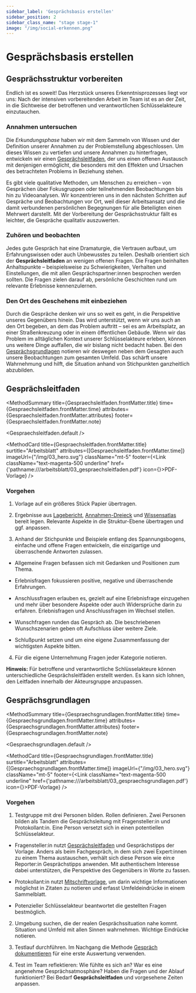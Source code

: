 ```yaml
---
sidebar_label: 'Gesprächsbasis erstellen'
sidebar_position: 2
sidebar_class_name: "stage stage-1"
image: "/img/social-erkennen.png"
---
```



# Gesprächsbasis erstellen

## Gesprächsstruktur vorbereiten

Endlich ist es soweit! Das Herzstück unseres Erkenntnisprozesses liegt vor uns: Nach der intensiven vorbereitenden Arbeit im Team ist es an der Zeit, in die Sichtweise der betroffenen und verantwortlichen Schlüsselakteure einzutauchen.

### Annahmen untersuchen

Die _Erkundungsphase_ haben wir mit dem Sammeln von Wissen und der Definition unserer Annahmen zu der Problemstellung abgeschlossen. Um dieses Wissen zu vertiefen und unsere Annahmen zu hinterfragen, entwickeln wir einen [Gesprächsleitfaden](#gesprächsleitfaden), der uns einen offenen Austausch mit denjenigen ermöglicht, die besonders mit den Effekten und Ursachen des betrachteten Problems in Beziehung stehen.

Es gibt viele qualitative Methoden, um Menschen zu erreichen – von Gesprächen über Fokusgruppen oder teilnehmenden Beobachtungen bis hin zu Videoanalysen. Wir konzentrieren uns in den nächsten Schritten auf Gespräche und Beobachtungen vor Ort, weil dieser Arbeitsansatz und die damit verbundenen persönlichen Begegnungen für alle Beteiligten einen Mehrwert darstellt. Mit der Vorbereitung der Gesprächsstruktur fällt es leichter, die Gespräche qualitativ auszuwerten.

### Zuhören und beobachten

Jedes gute Gespräch hat eine Dramaturgie, die Vertrauen aufbaut, um Erfahrungswissen oder auch Unbewusstes zu teilen. Deshalb orientiert sich der **Gesprächsleitfaden** an wenigen offenen Fragen. Die Fragen beinhalten Anhaltspunkte – beispielsweise zu Schwierigkeiten, Verhalten und Einstellungen, die mit allen Gesprächspartner:innen besprochen werden sollten. Die Fragen zielen darauf ab, persönliche Geschichten rund um relevante Erlebnisse kennenzulernen.

### Den Ort des Geschehens mit einbeziehen

Durch die Gespräche denken wir uns so weit es geht, in die Perspektive unseres Gegenübers hinein. Das wird unterstützt, wenn wir uns auch an den Ort begeben, an dem das Problem auftritt – sei es am Arbeitsplatz, an einer Straßenkreuzung oder in einem öffentlichen Gebäude. Wenn wir das Problem im alltäglichen Kontext unserer Schlüsselakteure erleben, können uns weitere Dinge auffallen, die wir bislang nicht bedacht haben. Bei den [Gesprächsgrundlagen](#gesprächsgrundlagen) notieren wir deswegen neben dem Gesagten auch unsere Beobachtungen zum gesamten Umfeld. Das schärft unsere Wahrnehmung und hilft, die Situation anhand von Stichpunkten ganzheitlich abzubilden.

## Gesprächsleitfaden

<MethodSummary
  title={Gespraechsleitfaden.frontMatter.title}
  time={Gespraechsleitfaden.frontMatter.time}
  attributes={Gespraechsleitfaden.frontMatter.attributes}
  footer={Gespraechsleitfaden.frontMatter.note}
>
  <Gespraechsleitfaden.default />
</MethodSummary>

<MethodCard
  title={Gespraechsleitfaden.frontMatter.title}
  surtitle="Arbeitsblatt"
  attributes={[Gespraechsleitfaden.frontMatter.time]}
  imageUrl={"/img/03_hero.svg"}
  className="mt-5"
  footer={<Link className="text-magenta-500 underline" href={'pathname:///arbeitsblatt/03_gespraechsleitfaden.pdf'} icon={<EditIcon className="w-3 h-3 text-inherit" />}>PDF-Vorlage</Link>}
/>

### Vorgehen

1. Vorlage auf ein größeres Stück Papier übertragen.

2. Ergebnisse aus [Lagebericht](/buch/erkunden/untersuchungsfokus-setzen#lagebericht), [Annahmen-Dreieck](/buch/erkunden/annahmen-hinterfragen#annahmen-dreieck) und [Wissensatlas](/buch/erkunden/blinde-flecken-aufdecken#wissensatlas) bereit legen. Relevante Aspekte in die Struktur-Ebene übertragen und ggf. anpassen.

3. Anhand der Stichpunkte und Beispiele entlang des Spannungsbogens, einfache und offene Fragen entwickeln, die einzigartige und überraschende Antworten zulassen.

- Allgemeine Fragen befassen sich mit Gedanken und Positionen zum Thema.

- Erlebnisfragen fokussieren positive, negative und überraschende Erfahrungen.

- Anschlussfragen erlauben es, gezielt auf eine Erlebnisfrage einzugehen und mehr über besondere Aspekte oder auch Widersprüche darin zu erfahren. Erlebnisfragen und Anschlussfragen im Wechsel stellen.

- Wunschfragen runden das Gespräch ab. Die beschriebenen Wunschszenarien geben oft Aufschluss über weitere Ziele.

- Schlußpunkt setzen und um eine eigene Zusammenfassung der wichtigsten Aspekte bitten.

4. Für die eigene Unternehmung Fragen jeder Kategorie notieren.

<Hint>
  <b>Hinweis:</b> Für betroffene und verantwortliche Schlüsselakteure können unterschiedliche Gesprächsleitfäden erstellt werden. Es kann sich lohnen, den Leitfaden innerhalb der Akteursgruppe anzupassen.
</Hint>

## Gesprächsgrundlagen

<MethodSummary
  title={Gespraechsgrundlagen.frontMatter.title}
  time={Gespraechsgrundlagen.frontMatter.time}
  attributes={Gespraechsgrundlagen.frontMatter.attributes}
  footer={Gespraechsgrundlagen.frontMatter.note}
>
  <Gespraechsgrundlagen.default />
</MethodSummary>

<MethodCard
  title={Gespraechsgrundlagen.frontMatter.title}
  surtitle="Arbeitsblatt"
  attributes={[Gespraechsgrundlagen.frontMatter.time]}
  imageUrl={"/img/03_hero.svg"}
  className="mt-5"
  footer={<Link className="text-magenta-500 underline" href={'pathname:///arbeitsblatt/03_gespraechsgrundlagen.pdf'} icon={<EditIcon className="w-3 h-3 text-inherit" />}>PDF-Vorlage</Link>}
/>

### Vorgehen

1. Testgruppe mit drei Personen bilden. Rollen definieren. Zwei Personen bilden als Tandem die Gesprächsleitung mit Fragensteller:in und Protokollant:in. Eine Person versetzt sich in einen potentiellen Schlüsselakteur.

- Fragensteller:in nutzt [Gesprächsleitfaden](#gesprächsleitfaden) und Gesprächstipps der Vorlage. Anders als beim Fachgespräch, in dem sich zwei Expert:innen zu einem Thema austauschen, verhält sich diese Person wie ein:e Reporter:in Gesprächstipps anwenden. Mit authentischem Interesse dabei unterstützen, die Perspektive des Gegenübers in Worte zu fassen.

- Protokollant:in nutzt [Mitschriftvorlage](#gesprächsgrundlagen), um darin wichtige Informationen möglichst in Zitaten zu notieren und erfasst Umfeldeindrücke in einem Sammelblatt.

- Potenzieller Schlüsselakteur beantwortet die gestellten Fragen bestmöglich.

2. Umgebung suchen, die der realen Gesprächssituation nahe kommt. Situation und Umfeld mit allen Sinnen wahrnehmen. Wichtige Eindrücke notieren.

3. Testlauf durchführen. Im Nachgang die Methode [Gespräch dokumentieren](/buch/erkennen/rausgehen-menschen-treffen#gespräch-dokumentieren) für eine erste Auswertung verwenden.

4. Test im Team reflektieren: Wie fühlte es sich an? War es eine angenehme Gesprächsatmosphäre? Haben die Fragen und der Ablauf funktioniert? Bei Bedarf **Gesprächsleitfaden** und vorgesehene Zeiten anpassen.